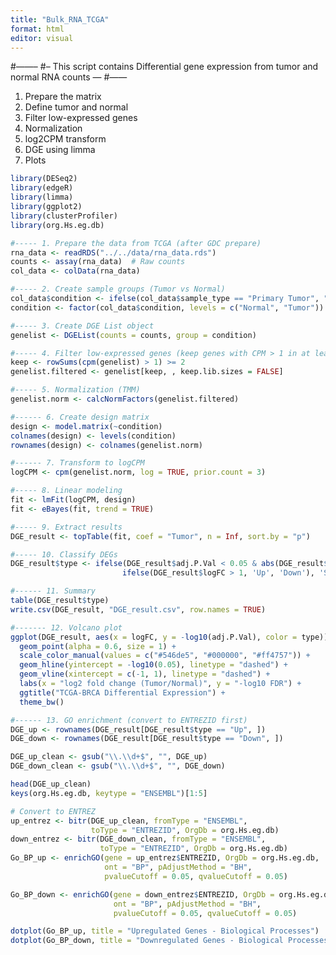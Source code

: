 ```yaml
---
title: "Bulk_RNA_TCGA"
format: html
editor: visual
---
```


#-------- #-- This script contains Differential gene expression from tumor and normal RNA counts --- #------

1.  Prepare the matrix
2.  Define tumor and normal
3.  Filter low-expressed genes
4.  Normalization
5.  log2CPM transform
6.  DGE using limma
7.  Plots

```r
library(DESeq2)
library(edgeR)
library(limma)
library(ggplot2)
library(clusterProfiler)
library(org.Hs.eg.db) 

#----- 1. Prepare the data from TCGA (after GDC prepare)
rna_data <- readRDS("../../data/rna_data.rds")
counts <- assay(rna_data)  # Raw counts
col_data <- colData(rna_data)

#----- 2. Create sample groups (Tumor vs Normal)
col_data$condition <- ifelse(col_data$sample_type == "Primary Tumor", "Tumor", "Normal")
condition <- factor(col_data$condition, levels = c("Normal", "Tumor"))

#----- 3. Create DGE List object
genelist <- DGEList(counts = counts, group = condition)

#----- 4. Filter low-expressed genes (keep genes with CPM > 1 in at least 2 samples)
keep <- rowSums(cpm(genelist) > 1) >= 2
genelist.filtered <- genelist[keep, , keep.lib.sizes = FALSE]

#----- 5. Normalization (TMM)
genelist.norm <- calcNormFactors(genelist.filtered)

#------ 6. Create design matrix
design <- model.matrix(~condition)
colnames(design) <- levels(condition)
rownames(design) <- colnames(genelist.norm)

#------ 7. Transform to logCPM
logCPM <- cpm(genelist.norm, log = TRUE, prior.count = 3)

#----- 8. Linear modeling
fit <- lmFit(logCPM, design)
fit <- eBayes(fit, trend = TRUE)

#----- 9. Extract results
DGE_result <- topTable(fit, coef = "Tumor", n = Inf, sort.by = "p")

#----- 10. Classify DEGs
DGE_result$type <- ifelse(DGE_result$adj.P.Val < 0.05 & abs(DGE_result$logFC) >= 1,
                         ifelse(DGE_result$logFC > 1, 'Up', 'Down'), 'Stable')

#------ 11. Summary
table(DGE_result$type)
write.csv(DGE_result, "DGE_result.csv", row.names = TRUE)

#------- 12. Volcano plot
ggplot(DGE_result, aes(x = logFC, y = -log10(adj.P.Val), color = type)) +
  geom_point(alpha = 0.6, size = 1) +
  scale_color_manual(values = c("#546de5", "#000000", "#ff4757")) +
  geom_hline(yintercept = -log10(0.05), linetype = "dashed") +
  geom_vline(xintercept = c(-1, 1), linetype = "dashed") +
  labs(x = "log2 fold change (Tumor/Normal)", y = "-log10 FDR") +
  ggtitle("TCGA-BRCA Differential Expression") +
  theme_bw()

#------ 13. GO enrichment (convert to ENTREZID first)
DGE_up <- rownames(DGE_result[DGE_result$type == "Up", ])
DGE_down <- rownames(DGE_result[DGE_result$type == "Down", ])

DGE_up_clean <- gsub("\\.\\d+$", "", DGE_up)
DGE_down_clean <- gsub("\\.\\d+$", "", DGE_down)

head(DGE_up_clean)
keys(org.Hs.eg.db, keytype = "ENSEMBL")[1:5]

# Convert to ENTREZ
up_entrez <- bitr(DGE_up_clean, fromType = "ENSEMBL", 
                  toType = "ENTREZID", OrgDb = org.Hs.eg.db)
down_entrez <- bitr(DGE_down_clean, fromType = "ENSEMBL", 
                    toType = "ENTREZID", OrgDb = org.Hs.eg.db)
Go_BP_up <- enrichGO(gene = up_entrez$ENTREZID, OrgDb = org.Hs.eg.db,
                     ont = "BP", pAdjustMethod = "BH",
                     pvalueCutoff = 0.05, qvalueCutoff = 0.05)

Go_BP_down <- enrichGO(gene = down_entrez$ENTREZID, OrgDb = org.Hs.eg.db,
                       ont = "BP", pAdjustMethod = "BH",
                       pvalueCutoff = 0.05, qvalueCutoff = 0.05)

dotplot(Go_BP_up, title = "Upregulated Genes - Biological Processes")
dotplot(Go_BP_down, title = "Downregulated Genes - Biological Processes")
```
